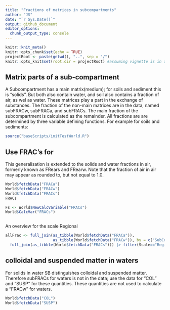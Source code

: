 ```yaml
---
title: "Fractions of matrices in subcompartments"
author: "JS"
date: "`r Sys.Date()`"
output: github_document
editor_options: 
  chunk_output_type: console
---
```


```r
knitr::knit_meta()
knitr::opts_chunk$set(echo = TRUE)
projectRoot <- paste(getwd(), "..", sep = "/")
knitr::opts_knit$set(root.dir = projectRoot) #assuming vignette is in a direct subfolder of the project
```

## Matrix parts of a sub-compartment
A Subcompartment has a main matrix(medium); for soils and sediment this is "solids". But both also contain water, and soil also contains a fraction of air, as wel as water. These matrices play a part in the exchange of substances. The fraction of the non-main matrices are in the data, named subFRACw, subFRACa, and subFRACs. The main fraction of the subcompartment is calculated as the remainder. All fractions are are determined by three variable defining functions. For example for soils and sediments:

```r
source("baseScripts/initTestWorld.R")

```

## Use FRAC's for 
This generalisation is extended to the solids and water fractions in air, formerly known as FRears and FRearw. Note that the fraction of air in air may appear as rounded to, but not equal to 1.0.
```r
World$fetchData("FRACa")
World$fetchData("FRACw")
World$fetchData("FRACs")
FRACs

Fs <- World$NewCalcVariable("FRACs")
World$CalcVar("FRACs")



```
An overview for the scale Regional
```r
allFrac <- full_join(as_tibble(World$fetchData("FRACa")),
                     as_tibble(World$fetchData("FRACw")), by = c("SubCompart","Scale")) |> 
  full_join(as_tibble(World$fetchData("FRACs"))) |> filter(Scale=="Regional") |> print()

```
## colloidal and suspended matter in waters
For solids in water SB distinguishes colloidal and suspended matter. Therefore subFRACs for waters is not in the data; use the data for "COL" and "SUSP" for these quantities. These quantities are not used to calculate a "FRACw" for waters.
```r
World$fetchData("COL")
World$fetchData("SUSP")
```


